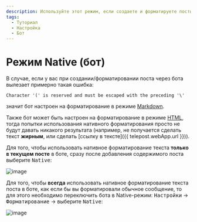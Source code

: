 ```yaml
---
description: Используйте этот режим, если создаете и форматируете посты через бота
tags:
  - Туториал
  - Настройка
  - Бот
---
```


# Режим Native (бот)

В случае, если у вас при создании/форматировании поста через бота вылезает примерно такая ошибка:

```text
Character '(' is reserved and must be escaped with the preceding '\'
```

значит бот настроен на форматирование в режиме [Markdown](https://core.telegram.org/bots/api#markdownv2-style).

Также бот может быть настроен на форматирование в режиме [HTML](https://core.telegram.org/bots/api#html-style), тогда попытки использования нативного форматирования просто не будут давать никакого результата (например, не получается сделать текст **жирным**, или сделать [ссылку в тексте]({{ telepost.webApp.url }})).

<!-- markdownlint-disable-next-line MD033 -->
Для того, чтобы использовать нативное форматирование текста **только в текущем посте** в боте, сразу после добавления содержимого поста выберите <kbd>Native</kbd>:

![image](https://user-images.githubusercontent.com/24430718/164975067-37ce77cc-0db4-414c-a776-6c4eafca9714.png)

<!-- markdownlint-disable-next-line MD033 -->
Для того, чтобы **всегда** использовать нативное форматирование текста поста в боте, как если бы вы форматировали обычное сообщение, то для этого необходимо переключить бота в Native-режим: <kbd>Настройки</kbd> → <kbd>Форматирование</kbd> → выберите <kbd>Native</kbd>:

![image](https://user-images.githubusercontent.com/24430718/164975146-8e0db81c-30b7-45a9-a4bf-5d34c309d2b7.png)
